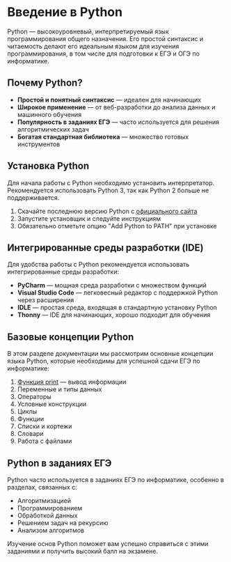 # Введение в Python

Python — высокоуровневый, интерпретируемый язык программирования общего назначения. Его простой синтаксис и читаемость делают его идеальным языком для изучения программирования, в том числе для подготовки к ЕГЭ и ОГЭ по информатике.

## Почему Python?

- **Простой и понятный синтаксис** — идеален для начинающих
- **Широкое применение** — от веб-разработки до анализа данных и машинного обучения
- **Популярность в заданиях ЕГЭ** — часто используется для решения алгоритмических задач
- **Богатая стандартная библиотека** — множество готовых инструментов

## Установка Python

Для начала работы с Python необходимо установить интерпретатор. Рекомендуется использовать Python 3, так как Python 2 больше не поддерживается.

1. Скачайте последнюю версию Python с [официального сайта](https://www.python.org/downloads/)
2. Запустите установщик и следуйте инструкциям
3. Обязательно отметьте опцию "Add Python to PATH" при установке

## Интегрированные среды разработки (IDE)

Для удобства работы с Python рекомендуется использовать интегрированные среды разработки:

- **PyCharm** — мощная среда разработки с множеством функций
- **Visual Studio Code** — легковесный редактор с поддержкой Python через расширения
- **IDLE** — простая среда, входящая в стандартную установку Python
- **Thonny** — IDE для начинающих, хорошо подходит для обучения

## Базовые концепции Python

В этом разделе документации мы рассмотрим основные концепции языка Python, которые необходимы для успешной сдачи ЕГЭ по информатике:

1. [Функция print](/Python/print) — вывод информации
2. Переменные и типы данных
3. Операторы
4. Условные конструкции
5. Циклы
6. Функции
7. Списки и кортежи
8. Словари
9. Работа с файлами

## Python в заданиях ЕГЭ

Python часто используется в заданиях ЕГЭ по информатике, особенно в разделах, связанных с:

- Алгоритмизацией
- Программированием
- Обработкой данных
- Решением задач на рекурсию
- Анализом алгоритмов

Изучение основ Python поможет вам успешно справиться с этими заданиями и получить высокий балл на экзамене.
